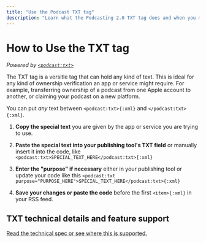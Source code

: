 ```yaml
---
title: "Use the Podcast TXT tag"
description: "Learn what the Podcasting 2.0 TXT tag does and when you might need it."
---
```


# How to Use the TXT tag

_Powered by [`<podcast:txt>`](/tags/txt)_

The TXT tag is a versitle tag that can hold any kind of text. This is ideal for any kind of ownership verification an app or service might require. For example, transferring ownership of a podcast from one Apple account to another, or claiming your podcast on a new platform.

You can put _any_ text between `<podcast:txt>{:xml}` and `</podcast:txt>{:xml}`.

1. **Copy the special text** you are given by the app or service you are trying to use.

2. **Paste the special text into your publishing tool's TXT field** or manually insert it into the code, like `<podcast:txt>SPECIAL_TEXT_HERE</podcast:txt>{:xml}`

3. **Enter the "purpose" if necessary** either in your publishing tool or update your code like this `<podcast:txt purpose="PURPOSE_HERE">SPECIAL_TEXT_HERE</podcast:txt>{:xml}`

4. **Save your changes or paste the code** before the first `<item>{:xml}` in your RSS feed.

## TXT technical details and feature support

[Read the technical spec or see where this is supported.](/podcast-namespace/tags/txt)
